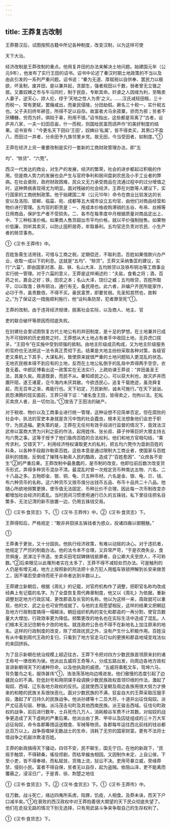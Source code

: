 ```yaml
---
---
---
```

title: 王莽复古改制
---



王莽篡汉后，试图按照古籍中所记各种制度，改变汉制，以为这样可使

天下大治。

经济改制是王莽改制的重点。他用复井田的办法来解决土地问题。始建国元年（公元9年），他发布了实行王田的诏书。诏书中论述了秦汉时期土地政策的不当以及由此引发的一系列严重问题。诏书说：“秦为无道、厚赋税以自供奉、罢民力以极欲，坏圣制，废井田，是以兼并起，贪鄙生，强者规田以千数，弱者曾无立锥之居。又置奴婢之市与牛马同栏，制于民臣，专断其命。奸虐之人因缘为利，至略卖人妻子，逆天心，誖人伦，缪于‘天地之性人为贵’之义。……汉氏减轻田租，三十而税一，常有更赋，罢癃咸出，而豪民侵陵，分田劫假。厥名三十税一，实什税五也。父子夫妇终年耕芸，所得不足以自存。故富者犬马余菽粟，骄而为邪；贫者不厌糟糠，穷而为奸。俱陷于辜，刑用不错。”诏书指出，这些都是背离了“古者，设庐井八家，一夫一妇田百亩，什一而税，则国给民富而颂声作”的美好制度的结果。诏书宣布：“今更名天下田曰‘王田’，奴婢曰‘私属’，皆不得卖买，其男口不盈八，而田过一井者，分余田予九族邻里乡党。故无田，今当受田者，如制度。”①

王莽在经济上另一重要改制是实行一套新的工商财政管理办法，即“五

均”、“赊贷”、“六筦”。

西汉一代发达的商业，对生产的发展，经济的繁荣，社会的进步都起过积极的作用。但是商人势力的发展也会产生与官府争利和居间盘剥农民及小手工业者的弊病。在社会衰败，政府财政困难，民众又无力承受商品在流通过程中的过分增值之时，这种弊病表现得尤为明显。面对残破的社会经济，王莽在刘歆等人建议下，实行国家的工商统制政策。他于始建国二年（公元10年）命令在商业比较发达的长安以及洛阳、邯郸、临菑、宛、成都等五大城市设立五均官，由他们对商品经营和物价进行管理。五均官的职责是：一、用成本价格收购滞销的五谷、布帛、丝棉等日用商品，保护生产者不受损失。二、各市在每季度中月根据质量对商品定出上、中、下三种标准价格。如果商人售货超出市平均价格，就以平价强制抛售。如果物价低廉，则听其卖买，以防止囤积居奇，牟取暴利。五均官还负责对农民、小生产者的赊贷事务。

①《汉书·王莽传》中。

百姓急需生活用钱，可借与工商之税，定期偿还，不取利息。百姓如果借款兴办产业，收取一成以下的利息。这就是“五均”、“赊贷”。王莽又采纳鲁匡的建议，实行“六菑”，即由国家对酒、盐、铁、名山大泽、五均赊贷以及铁布铜冶等工商事业实行统一管理。对于六菑的意义，王莽是这样阐述的：“夫盐，食肴之将；酒，百药之长，嘉会之好；铁，田农之本；名山大泽，饶衍之臧；五均赊贷，百姓所取平，卬以取澹；铁布铜冶，通行有无，备民用也。此六者，非编户齐民所能家作，必卬于市，虽贵数倍，不得不买。豪民富贾，即要贫弱。先圣知其然也，故斡之。”为了保证这一措施顺利施行，他“设科条防禁，犯者罪至死”①。

王莽的改制，由于违背经济规律，脱离社会实际，以及商人、地主、官

吏的联合破坏等原因而彻底失败。

在封建社会里试图恢复古代土地公有的井田制度，是十足的梦想。在土地兼并已成为不可扭转的历史趋势之时，王莽想从大土地占有者手中收回土地，无异虎口拔牙。“王田令”在实施中受到顽强的抵制。由地主阶级成员构成，又为地主阶级服务的官府也无法把这一法令真正贯彻下去。结果是大地主纷纷采取各种对策，各级官吏又乘机上下其手，大谋私利，致使原来就很严重的土地问题陷入更混乱的状态。无地农民根本得不到应有的土地，反而在土地公私倒手的乱局中弄得两手空空，衣食无着。中郎区博看出这一政策实在无法实行，上疏劝谏王莽说：“井田虽圣王法，其废久矣。周道既衰，而民不从。秦知顺民之心，可以获大利也，故灭庐井而置阡陌，遂王诸夏，讫今海内未厌其敝。今欲违民心，追复千载绝迹，虽尧舜复起，而无百年之渐，弗能行也。天下初定，万民新附，诚未可施行。”在天下汹汹，民怨沸腾的现实面前，王莽只得下诏：“诸名食王田，皆得卖之，勿拘以法。犯私买卖庶人者，且一切勿治。”①宣告了王田法的破产。

对于税收、物价以及工商事业进行统一管理，这种设想不应简单否定。但在腐败的社会中，执法的官吏本身就是贪污中饱的社会蠹虫，根本无法想象他们会忠于职守，为民造福。更失策的是，王莽在无任何有效手段进行监督的情况下，竟效法汉武帝以富商大贾为兴利之臣的作法，起用姓伟、张长叔、薛子仲等巨奸大猾主持五均六筦之事。这等于授予了他们鱼肉百姓的合法权利。他们和地方官相勾结，“乘传求利，交错天下”，利用经济特权谋取更大的私利，把五均六筦作为盘剥百姓的科条，以各种手段敲诈勒索百姓。这些本意是通过限制大工商业者，使国家与百姓获利的措施，反倒成了摧残与勒索人民的酷政，造成了“百姓愈困”、“众庶各不安生”②的严重后果。王莽改制中最愚蠢的，是币制的改变。他即位前后数次改变货币形式，弄得多种货币混杂不清。最混乱时曾一次规定货币种类达五物、六名、二十八品之多。五物即金、银、铜、龟、贝五种币材。六名是金、银、龟、贝、钱、布六种货币的名称。这六种货币又按币值分出钱币五品、布币十品共二十八品。他随心所欲地频繁更换，使币值无法固定、币种比价不合理，因此每一次币制改变亦都增加社会经济的紊乱。当时民间习惯使用通行已久的五铢钱，私下里往往把名目繁多、无法记清的新币放置一边，仍用五铢钱交易。

①《汉书·食货志》下。①《汉书·王莽传》中。②《汉书·食货志》下。

王莽得知后，严格规定：“敢非井田挟五铢钱者为惑众，投诸四裔以御魑魅。”

①

王莽勇于更张，又十分固执。他执行经济政策，有难以动摇的决心。对于违抗者，他规定了严厉的制裁办法。他的法令本不合理，又异常严苛，“于是农商失业，食货俱废，民涕泣于市道。坐卖买田宅奴婢铸钱抵罪者，自公卿大夫至庶人，不可称数。”②后来眼见以此罹刑者实在太多了，王莽不得不减轻处罚办法。可是触刑的人仍是有增无减，地方上按照新的刑法把十余万犯人用槛车铁锁押解到长安来做苦工，因不堪忍受虐待而死于非命者达到半数以上。

王莽建立新朝后，根据《周礼》的记载，对官府机构作了调整，把职官名称均改成经典上有记载的名字。为了全盘恢复周代典章制度，他又以《周礼》为依据，重新调整划定地方行政区域，更改郡县及长官的名称。他以为这样一来，周政就可以重现，他的文、武之业也可安然成就了。与他的主观愿望相反，这样的结果又把朝廷及地方行政制度搞得一塌糊涂。朝廷组织机构的变化和郡县的一再分割，使官员数量大大增加，行政效率更为降低。频繁更改的地名也在实际生活中造成了混乱。人们根本无法记住朝令夕改的地名。就连政府公告也不得不在新地名上加注原来的地名。这样的行政制度的改变，除了烦政扰民之外，没有产生什么积极作用。百姓没有从中看到周代王政的复归，只看到了地方官走马灯似的更换和郡县地域变戏法似的来回拼拆。

为了显示新朝在统治规模上超迈往古，王莽下令把对四方少数民族首领原来封的诸王称号一律改称为侯。他派出五威将王奇等人，分成五路出发，向周边各地方政权宣讲新朝得天下的诸种符命，以及他执政的威德。“五威将乘乾文车，驾坤六马，背负鳖鸟之毛，服饰甚伟”①，浩浩荡荡地向边境进发。他们傲慢的态度引起了边疆民众的不满。贬低封号和用阴谋手段调换少数民族政权首领印绶的作法，激起了匈奴、西域、辽东各地方政权的反抗。这就使西汉皇朝及周边各族用很大努力才换来的和睦的民族关系很快恶化。面对少数民族的不满，狂妄自大的王莽采取压服手段，激起了旷日持久的民族战争。他派孙建等十二员大将，十道并出征伐匈奴。派严尤征高句丽、秽貉。派冯茂击句町及其他西南民族。派王骏击西域。征伐句町政权的战争，前后进行数年，士兵死伤几万人，消耗粮谷军费不计其数。对匈奴的战争更造成了天下虚耗的严重后果。他派出由丁男、甲卒以及囚徒组成的三十万大军远征匈奴，命令各郡筹措运送粮食、军械等物资。各郡每年运往西北前线的钱谷都达百万以上。战争吞噬掉无数战士的生命，消耗了无穷的国家财富。更有不法将士借战争之机敲诈欺凌百姓。

王莽的新政搞得天下骚动，四邻不安，民不聊生，国无宁日。在他的新政下，“民摇手触禁，不得耕桑，徭役烦剧，而枯旱蝗虫相因。又因制作未定，上自公侯，下至小吏，皆不得奉禄，而私赋敛，货赂上流，狱讼不决。吏用苛暴立威，旁缘莽禁，侵刻小民。富者不得自保，贫者无以自存，起为盗贼。依阻山泽，吏不能禽而覆蔽之，浸淫日广。于是青、徐、荆楚之地往

①《汉书·食货志》下。②《汉书·食货志》下。①《汉书·王莽传》中。

往万数。战斗死亡，缘边四夷所系虏，陷罪，饥疫，人相食。及莽未诛，而天下户口减半矣。”①在衰败的西汉政权中对王莽抱着很大期望的天下民众彻底失望了。他们在走投无路的情况下别无选择，只有用武装斗争来争取自己的生存权利了。

①《汉书·食货志》下。